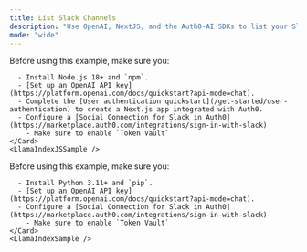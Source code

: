 ```yaml
---
title: List Slack Channels
description: "Use OpenAI, NextJS, and the Auth0-AI SDKs to list your Slack channels"
mode: "wide"
---
```



<Tabs>
  <Tab
    title="Next.js"
    icon="https://mintlify-assets.b-cdn.net/auth0/nextjs-svgrepo-com.svg"
  >
    <Card title="Prerequisites">
      Before using this example, make sure you:

      - Install Node.js 18+ and `npm`.
      - [Set up an OpenAI API key](https://platform.openai.com/docs/quickstart?api-mode=chat).
      - Complete the [User authentication quickstart](/get-started/user-authentication) to create a Next.js app integrated with Auth0.
      - Configure a [Social Connection for Slack in Auth0](https://marketplace.auth0.com/integrations/sign-in-with-slack)
        - Make sure to enable `Token Vault`
    </Card>
    <LlamaIndexJSSample />
  </Tab>
  <Tab
    title="FastAPI"
    icon="https://mintlify-assets.b-cdn.net/auth0/langchain.svg"
  >
    <Card title="Prerequisites">
      Before using this example, make sure you:

      - Install Python 3.11+ and `pip`.
      - [Set up an OpenAI API key](https://platform.openai.com/docs/quickstart?api-mode=chat).
      - Configure a [Social Connection for Slack in Auth0](https://marketplace.auth0.com/integrations/sign-in-with-slack)
        - Make sure to enable `Token Vault`
    </Card>
    <LlamaIndexSample />
  </Tab>
</Tabs>

<AccountLinking connectionLabel="Slack" />

